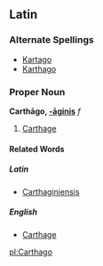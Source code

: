 ==Latin==
===Alternate Spellings===
*[[Kartago]]
*[[Karthago]]
===Proper Noun===
'''Carthāgo, [[Wiktionary Appendix:Latin third declension|-āginis]]''' ''f''

#[[Carthage]]
====Related Words====
=====Latin=====
*[[Carthaginiensis]]
=====English=====
*[[Carthage]]

[[pl:Carthago]]